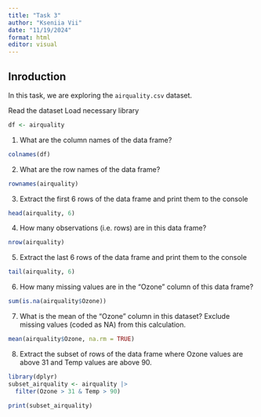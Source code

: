 ```yaml
---
title: "Task 3"
author: "Kseniia Vii"
date: "11/19/2024"
format: html
editor: visual
---
```


## Inroduction

In this task, we are exploring the `airquality.csv` dataset.

Read the dataset Load necessary library

```r
df <- airquality
```

1.  What are the column names of the data frame?

```r
colnames(df)
```

2.  What are the row names of the data frame?

```r
rownames(airquality)
```

3.  Extract the first 6 rows of the data frame and print them to the console

```r
head(airquality, 6)
```

4.  How many observations (i.e. rows) are in this data frame?

```r
nrow(airquality)
```

5.  Extract the last 6 rows of the data frame and print them to the console

```r
tail(airquality, 6)
```

6.  How many missing values are in the "Ozone" column of this data frame?

```r
sum(is.na(airquality$Ozone))
```

7.  What is the mean of the "Ozone" column in this dataset? Exclude missing values (coded as NA) from this calculation.

```r
mean(airquality$Ozone, na.rm = TRUE)
```

8.  Extract the subset of rows of the data frame where Ozone values are above 31 and Temp values are above 90.

```r
library(dplyr)
subset_airquality <- airquality |> 
  filter(Ozone > 31 & Temp > 90)

print(subset_airquality)
```
